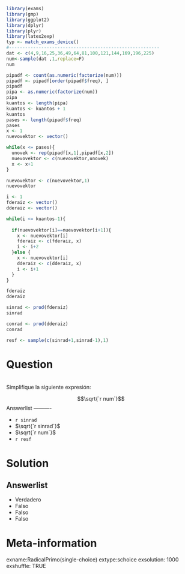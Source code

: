 ```r
library(exams)
library(gmp)
library(ggplot2)
library(dplyr)
library(plyr)
library(latex2exp)
typ <- match_exams_device()
#--------------------------------------------------------
dat <- c(4,9,16,25,36,49,64,81,100,121,144,169,196,225)
num<-sample(dat ,1,replace=F)
num

pipadf <- count(as.numeric(factorize(num)))
pipadf <- pipadf[order(pipadf$freq), ]
pipadf
pipa <- as.numeric(factorize(num))
pipa
kuantos <- length(pipa)
kuantos <- kuantos + 1
kuantos
pases <- length(pipadf$freq)
pases
x <- 1
nuevovektor <- vector()

while(x <= pases){
  unovek <- rep(pipadf[x,1],pipadf[x,2])
  nuevovektor <- c(nuevovektor,unovek)
  x <- x+1
}

nuevovektor <- c(nuevovektor,1)
nuevovektor

i <- 1
fderaiz <- vector()
dderaiz <- vector()

while(i <= kuantos-1){
  
  if(nuevovektor[i]==nuevovektor[i+1]){
    x <- nuevovektor[i]
    fderaiz <- c(fderaiz, x)
    i <- i+2
  }else {
    x <- nuevovektor[i]
    dderaiz <- c(dderaiz, x)
    i <- i+1
  }
}

fderaiz
dderaiz

sinrad <- prod(fderaiz)
sinrad

conrad <- prod(dderaiz)
conrad

resf <- sample(c(sinrad+1,sinrad-1),1)
```

Question
========
\
Simplifique la siguiente expresión:

$$\sqrt{`r num`}$$
Answerlist
----------

*  `r sinrad`
*  $\sqrt{`r sinrad`}$
*  $\sqrt{`r num`}$
*  `r resf`


Solution
========

Answerlist
----------
* Verdadero
* Falso
* Falso
* Falso

Meta-information
================
exname:RadicalPrimo(single-choice)
extype:schoice
exsolution: 1000
exshuffle: TRUE